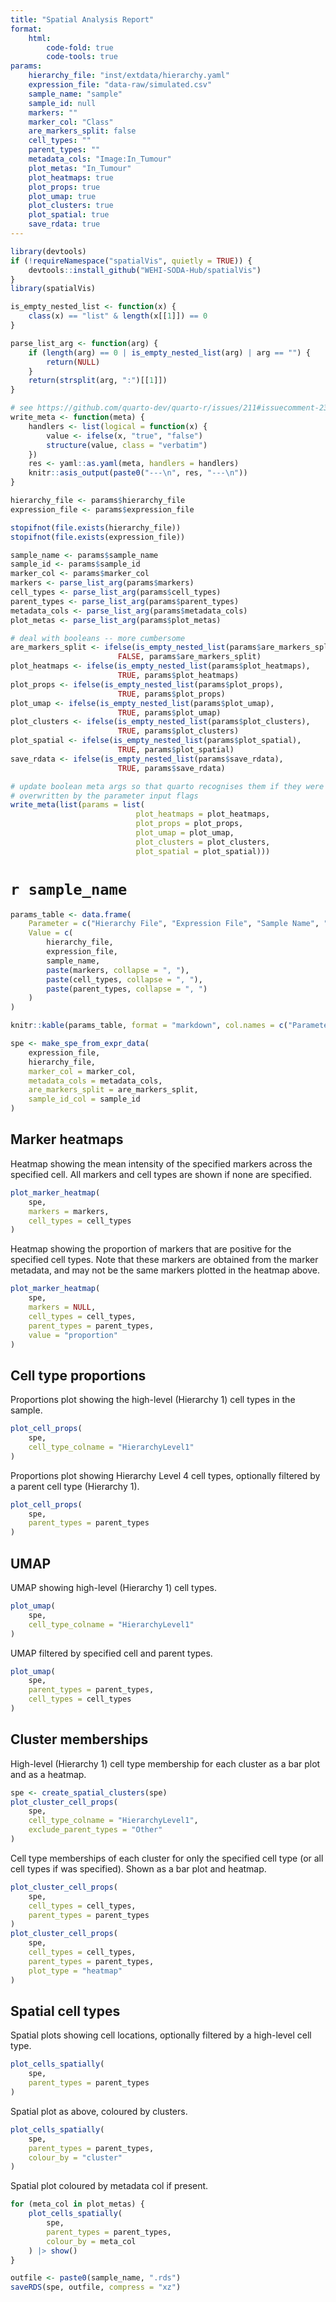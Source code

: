 ```yaml
---
title: "Spatial Analysis Report"
format:
    html:
        code-fold: true
        code-tools: true
params:
    hierarchy_file: "inst/extdata/hierarchy.yaml"
    expression_file: "data-raw/simulated.csv"
    sample_name: "sample"
    sample_id: null
    markers: ""
    marker_col: "Class"
    are_markers_split: false
    cell_types: ""
    parent_types: ""
    metadata_cols: "Image:In_Tumour"
    plot_metas: "In_Tumour"
    plot_heatmaps: true
    plot_props: true
    plot_umap: true
    plot_clusters: true
    plot_spatial: true
    save_rdata: true
---
```


```r
library(devtools)
if (!requireNamespace("spatialVis", quietly = TRUE)) {
    devtools::install_github("WEHI-SODA-Hub/spatialVis")
}
library(spatialVis)
```

```r
is_empty_nested_list <- function(x) {
    class(x) == "list" & length(x[[1]]) == 0
}

parse_list_arg <- function(arg) {
    if (length(arg) == 0 | is_empty_nested_list(arg) | arg == "") {
        return(NULL)
    }
    return(strsplit(arg, ":")[[1]])
}

# see https://github.com/quarto-dev/quarto-r/issues/211#issuecomment-2340880323
write_meta <- function(meta) {
    handlers <- list(logical = function(x) {
        value <- ifelse(x, "true", "false")
        structure(value, class = "verbatim")
    })
    res <- yaml::as.yaml(meta, handlers = handlers)
    knitr::asis_output(paste0("---\n", res, "---\n"))
}

hierarchy_file <- params$hierarchy_file
expression_file <- params$expression_file

stopifnot(file.exists(hierarchy_file))
stopifnot(file.exists(expression_file))

sample_name <- params$sample_name
sample_id <- params$sample_id
marker_col <- params$marker_col
markers <- parse_list_arg(params$markers)
cell_types <- parse_list_arg(params$cell_types)
parent_types <- parse_list_arg(params$parent_types)
metadata_cols <- parse_list_arg(params$metadata_cols)
plot_metas <- parse_list_arg(params$plot_metas)

# deal with booleans -- more cumbersome
are_markers_split <- ifelse(is_empty_nested_list(params$are_markers_split),
                        FALSE, params$are_markers_split)
plot_heatmaps <- ifelse(is_empty_nested_list(params$plot_heatmaps),
                        TRUE, params$plot_heatmaps)
plot_props <- ifelse(is_empty_nested_list(params$plot_props),
                        TRUE, params$plot_props)
plot_umap <- ifelse(is_empty_nested_list(params$plot_umap),
                        TRUE, params$plot_umap)
plot_clusters <- ifelse(is_empty_nested_list(params$plot_clusters),
                        TRUE, params$plot_clusters)
plot_spatial <- ifelse(is_empty_nested_list(params$plot_spatial),
                        TRUE, params$plot_spatial)
save_rdata <- ifelse(is_empty_nested_list(params$save_rdata),
                        TRUE, params$save_rdata)

# update boolean meta args so that quarto recognises them if they were
# overwritten by the parameter input flags
write_meta(list(params = list(
                            plot_heatmaps = plot_heatmaps,
                            plot_props = plot_props,
                            plot_umap = plot_umap,
                            plot_clusters = plot_clusters,
                            plot_spatial = plot_spatial)))
```

# `r sample_name`

```r
params_table <- data.frame(
    Parameter = c("Hierarchy File", "Expression File", "Sample Name", "Markers", "Cell Types", "Parent Types"),
    Value = c(
        hierarchy_file,
        expression_file,
        sample_name,
        paste(markers, collapse = ", "),
        paste(cell_types, collapse = ", "),
        paste(parent_types, collapse = ", ")
    )
)

knitr::kable(params_table, format = "markdown", col.names = c("Parameter", "Value"))
```

```r
spe <- make_spe_from_expr_data(
    expression_file,
    hierarchy_file,
    marker_col = marker_col,
    metadata_cols = metadata_cols,
    are_markers_split = are_markers_split,
    sample_id_col = sample_id
)
```

::: {.content-hidden unless-meta="params.plot_heatmaps"}

## Marker heatmaps

Heatmap showing the mean intensity of the specified markers across the specified
cell. All markers and cell types are shown if none are specified.

```r
plot_marker_heatmap(
    spe,
    markers = markers,
    cell_types = cell_types
)
```

Heatmap showing the proportion of markers that are positive for the specified
cell types. Note that these markers are obtained from the marker metadata, and
may not be the same markers plotted in the heatmap above.

```r
plot_marker_heatmap(
    spe,
    markers = NULL,
    cell_types = cell_types,
    parent_types = parent_types,
    value = "proportion"
)
```
:::

::: {.content-hidden unless-meta="params.plot_props"}

## Cell type proportions

Proportions plot showing the high-level (Hierarchy 1) cell types in the sample.

```r
plot_cell_props(
    spe,
    cell_type_colname = "HierarchyLevel1"
)
```

Proportions plot showing Hierarchy Level 4 cell types, optionally filtered by a
parent cell type (Hierarchy 1).

```r
plot_cell_props(
    spe,
    parent_types = parent_types
)
```
:::

::: {.content-hidden unless-meta="params.plot_umap"}

## UMAP

UMAP showing high-level (Hierarchy 1) cell types.

```r
plot_umap(
    spe,
    cell_type_colname = "HierarchyLevel1"
)
```

UMAP filtered by specified cell and parent types.

```r
plot_umap(
    spe,
    parent_types = parent_types,
    cell_types = cell_types
)
```
:::

::: {.content-hidden unless-meta="params.plot_clusters"}

## Cluster memberships

High-level (Hierarchy 1) cell type membership for each cluster as a bar plot and
as a heatmap.

```r
spe <- create_spatial_clusters(spe)
plot_cluster_cell_props(
    spe,
    cell_type_colname = "HierarchyLevel1",
    exclude_parent_types = "Other"
)
```

Cell type memberships of each cluster for only the specified cell type (or all
cell types if was specified). Shown as a bar plot and heatmap.

```r
plot_cluster_cell_props(
    spe,
    cell_types = cell_types,
    parent_types = parent_types
)
plot_cluster_cell_props(
    spe,
    cell_types = cell_types,
    parent_types = parent_types,
    plot_type = "heatmap"
)
```
:::

::: {.content-hidden unless-meta="params.plot_spatial"}

## Spatial cell types

Spatial plots showing cell locations, optionally filtered by a high-level cell
type.

```r
plot_cells_spatially(
    spe,
    parent_types = parent_types
)
```

Spatial plot as above, coloured by clusters.

```r
plot_cells_spatially(
    spe,
    parent_types = parent_types,
    colour_by = "cluster"
)
```

Spatial plot coloured by metadata col if present.

```r
for (meta_col in plot_metas) {
    plot_cells_spatially(
        spe,
        parent_types = parent_types,
        colour_by = meta_col
    ) |> show()
}
```
:::

```r
outfile <- paste0(sample_name, ".rds")
saveRDS(spe, outfile, compress = "xz")
```

